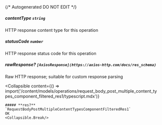 {/* Autogenerated DO NOT EDIT  */}

##### **contentType** `string`
HTTP response content type for this operation

##### **statusCode** `number`
HTTP response status code for this operation

##### **rawResponse?** `[AxiosResponse](https://axios-http.com/docs/res_schema)`
Raw HTTP response; suitable for custom response parsing

<Collapsible
    content={() => import('/content/models/operations/request_body_post_multiple_content_types_component_filtered_res1/typescript.mdx')}
>
    ##### **res?** `RequestBodyPostMultipleContentTypesComponentFilteredRes1`
    OK
    <Collapsible.Break/>
</Collapsible>

